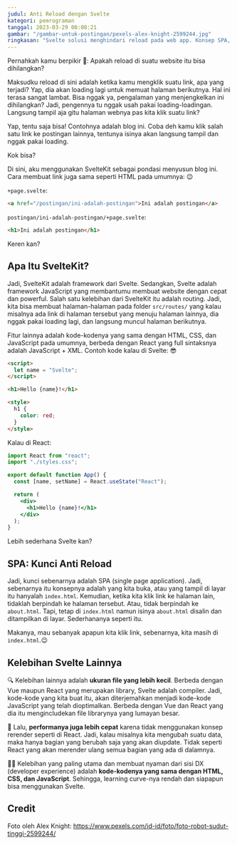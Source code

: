 ```yaml
---
judul: Anti Reload dengan Svelte
kategori: pemrograman
tanggal: 2023-03-29 08:08:21
gambar: "/gambar-untuk-postingan/pexels-alex-knight-2599244.jpg"
ringkasan: "Svelte solusi menghindari reload pada web app. Konsep SPA, performa cepat, dan mudah dikembangkan. Contoh kasus dan saran penggunaan Svelte."
---
```


Pernahkah kamu berpikir 🤔: Apakah reload di suatu website itu bisa dihilangkan?

Maksudku reload di sini adalah ketika kamu mengklik suatu link, apa yang terjadi? Yap, dia akan loading lagi untuk memuat halaman berikutnya. Hal ini terasa sangat lambat. Bisa nggak ya, pengalaman yang menjengkelkan ini dihilangkan? Jadi, pengennya tu nggak usah pakai loading-loadingan. Langsung tampil aja gitu halaman webnya pas kita klik suatu link?

Yap, tentu saja bisa! Contohnya adalah blog ini. Coba deh kamu klik salah satu link ke postingan lainnya, tentunya isinya akan langsung tampil dan nggak pakai loading.

Kok bisa?

Di sini, aku menggunakan SvelteKit sebagai pondasi menyusun blog ini. Cara membuat link juga sama seperti HTML pada umumnya: 😉

`+page.svelte`:

```html
<a href="/postingan/ini-adalah-postingan">Ini adalah postingan</a>
```

`postingan/ini-adalah-postingan/+page.svelte`:

```html
<h1>Ini adalah postingan</h1>
```

Keren kan?

## Apa Itu SvelteKit?

Jadi, SvelteKit adalah framework dari Svelte. Sedangkan, Svelte adalah framework JavaScript yang membantumu membuat website dengan cepat dan powerful. Salah satu kelebihan dari SvelteKit itu adalah routing. Jadi, kita bisa membuat halaman-halaman pada folder `src/routes/` yang kalau misalnya ada link di halaman tersebut yang menuju halaman lainnya, dia nggak pakai loading lagi, dan langsung muncul halaman berikutnya.

Fitur lainnya adalah kode-kodenya yang sama dengan HTML, CSS, dan JavaScript pada umumnya, berbeda dengan React yang full sintaksnya adalah JavaScript + XML. Contoh kode kalau di Svelte: 😎

```html
<script>
  let name = "Svelte";
</script>

<h1>Hello {name}!</h1>

<style>
  h1 {
    color: red;
  }
</style>
```

Kalau di React:

```jsx
import React from "react";
import "./styles.css";

export default function App() {
  const [name, setName] = React.useState("React");

  return (
    <div>
      <h1>Hello {name}!</h1>
    </div>
  );
}
```

Lebih sederhana Svelte kan?

## SPA: Kunci Anti Reload

Jadi, kunci sebenarnya adalah SPA (single page application). Jadi, sebenarnya itu konsepnya adalah yang kita buka, atau yang tampil di layar itu hanyalah `index.html`. Kemudian, ketika kita klik link ke halaman lain, tidaklah berpindah ke halaman tersebut. Atau, tidak berpindah ke `about.html`. Tapi, tetap di `index.html` namun isinya `about.html` disalin dan ditampilkan di layar. Sederhananya seperti itu.

Makanya, mau sebanyak apapun kita klik link, sebenarnya, kita masih di `index.html`.😉

## Kelebihan Svelte Lainnya

🔍 Kelebihan lainnya adalah **ukuran file yang lebih kecil**. Berbeda dengan Vue maupun React yang merupakan library, Svelte adalah compiler. Jadi, kode-kode yang kita buat itu, akan diterjemahkan menjadi kode-kode JavaScript yang telah dioptimalkan. Berbeda dengan Vue dan React yang dia itu mengincludekan file librarynya yang lumayan besar.

💨 Lalu, **performanya juga lebih cepat** karena tidak menggunakan konsep rerender seperti di React. Jadi, kalau misalnya kita mengubah suatu data, maka hanya bagian yang berubah saja yang akan diupdate. Tidak seperti React yang akan merender ulang semua bagian yang ada di dalamnya.

🧑‍💻 Kelebihan yang paling utama dan membuat nyaman dari sisi DX (developer experience) adalah **kode-kodenya yang sama dengan HTML, CSS, dan JavaScript**. Sehingga, learning curve-nya rendah dan siapapun bisa menggunakan Svelte.

## Credit

Foto oleh Alex Knight: https://www.pexels.com/id-id/foto/foto-robot-sudut-tinggi-2599244/
